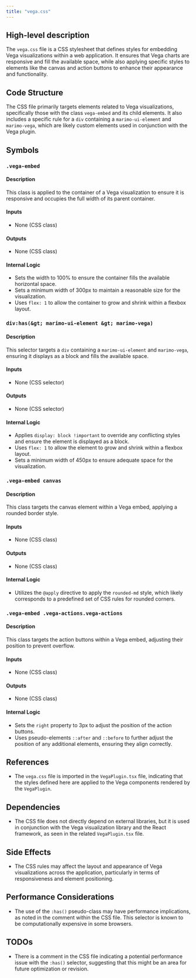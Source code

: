 ```yaml
---
title: "vega.css"
---
```


## High-level description

The `vega.css` file is a CSS stylesheet that defines styles for embedding Vega visualizations within a web application. It ensures that Vega charts are responsive and fill the available space, while also applying specific styles to elements like the canvas and action buttons to enhance their appearance and functionality.

## Code Structure

The CSS file primarily targets elements related to Vega visualizations, specifically those with the class `vega-embed` and its child elements. It also includes a specific rule for a `div` containing a `marimo-ui-element` and `marimo-vega`, which are likely custom elements used in conjunction with the Vega plugin.

## Symbols

### `.vega-embed`
#### Description
This class is applied to the container of a Vega visualization to ensure it is responsive and occupies the full width of its parent container.

#### Inputs
- None (CSS class)

#### Outputs
- None (CSS class)

#### Internal Logic
- Sets the width to 100% to ensure the container fills the available horizontal space.
- Sets a minimum width of 300px to maintain a reasonable size for the visualization.
- Uses `flex: 1` to allow the container to grow and shrink within a flexbox layout.

### `div:has(&gt; marimo-ui-element &gt; marimo-vega)`
#### Description
This selector targets a `div` containing a `marimo-ui-element` and `marimo-vega`, ensuring it displays as a block and fills the available space.

#### Inputs
- None (CSS selector)

#### Outputs
- None (CSS selector)

#### Internal Logic
- Applies `display: block !important` to override any conflicting styles and ensure the element is displayed as a block.
- Uses `flex: 1` to allow the element to grow and shrink within a flexbox layout.
- Sets a minimum width of 450px to ensure adequate space for the visualization.

### `.vega-embed canvas`
#### Description
This class targets the canvas element within a Vega embed, applying a rounded border style.

#### Inputs
- None (CSS class)

#### Outputs
- None (CSS class)

#### Internal Logic
- Utilizes the `@apply` directive to apply the `rounded-md` style, which likely corresponds to a predefined set of CSS rules for rounded corners.

### `.vega-embed .vega-actions.vega-actions`
#### Description
This class targets the action buttons within a Vega embed, adjusting their position to prevent overflow.

#### Inputs
- None (CSS class)

#### Outputs
- None (CSS class)

#### Internal Logic
- Sets the `right` property to 3px to adjust the position of the action buttons.
- Uses pseudo-elements `::after` and `::before` to further adjust the position of any additional elements, ensuring they align correctly.

## References

- The `vega.css` file is imported in the `VegaPlugin.tsx` file, indicating that the styles defined here are applied to the Vega components rendered by the `VegaPlugin`.

## Dependencies

- The CSS file does not directly depend on external libraries, but it is used in conjunction with the Vega visualization library and the React framework, as seen in the related `VegaPlugin.tsx` file.

## Side Effects

- The CSS rules may affect the layout and appearance of Vega visualizations across the application, particularly in terms of responsiveness and element positioning.

## Performance Considerations

- The use of the `:has()` pseudo-class may have performance implications, as noted in the comment within the CSS file. This selector is known to be computationally expensive in some browsers.

## TODOs

- There is a comment in the CSS file indicating a potential performance issue with the `:has()` selector, suggesting that this might be an area for future optimization or revision.
